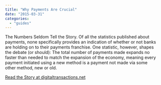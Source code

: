```yaml
---
title: "Why Payments Are Crucial"
date: "2015-03-31"
categories: 
  - "guides"
---
```


The Numbers Seldom Tell the Story. Of all the statistics published about payments, none specifically provides an indication of whether or not banks are holding on to their payments franchise. One statistic, however, shapes the debate (or should): The total number of payments made expands no faster than needed to match the expansion of the economy, meaning every payment initiated using a new method is a payment not made via some other method, new or old.

[Read the Story at digitaltransactions.net](http://www.digitaltransactions.net/news/story/5202)
